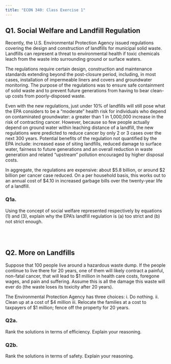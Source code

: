 ```yaml
---
title: "ECON 340: Class Exercise 1"
---
```


## Q1. Social Welfare and Landfill Regulation
Recently, the U.S.  Environmental Protection Agency issued regulations covering the design and construction of landfills for municipal solid waste.  Landfills can represent a threat to environmental health if toxic chemicals leach from the waste into surrounding ground or surface waters.
<br>

The regulations require certain design, construction and maintenance standards extending beyond the post-closure period, including, in most cases, installation of impermeable liners and covers and groundwater monitoring.  The purpose of the regulations was to ensure safe containment of solid waste and to prevent future generations from having to bear clean-up costs from poorly-disposed waste.
<br>

Even with the new regulations, just under 10% of landfills will still pose what the EPA considers to be a "moderate" health risk for individuals who depend on contaminated groundwater:  a greater than 1 in 1,000,000 increase in the risk of contracting cancer. However, because so few people actually depend on ground water within leaching distance of a landfill, the new regulations were predicted to reduce cancer by only 2 or 3 cases over the next 300 years.  Potential benefits of the regulation not quantified by the EPA include:  increased ease of siting landfills, reduced damage to surface water, fairness to future generations and an overall reduction in waste generation and related "upstream" pollution encouraged by higher disposal costs.
<br>

In aggregate, the regulations are expensive:  about $5.8 billion, or around $2 billion per cancer case reduced.  On a per household basis, this works out to an annual cost of $4.10 in increased garbage bills over the twenty-year life of a landfill.
<br>


### Q1a.	
Using the concept of social welfare represented respectively by equations (1) and (3), explain why the EPA's landfill regulation is (a) too strict and (b) not strict enough.


<br><br>

## Q2. More on Landfills
Suppose that 100 people live around a hazardous waste dump. If the people continue to live there for 20 years, one of them will likely contract a painful, non-fatal cancer, that will lead to $1 million in health care costs, foregone wages, and pain and suffering.  Assume this is all the damage this waste will ever do (the waste loses its toxicity after 20 years). 
<br>

The Environmental Protection Agency has three choices:
i. Do nothing.
ii. Clean up at a cost of $4 million
iii. Relocate the families at a cost to taxpayers of $1 million; fence off the property for 20 years.
<br>

### Q2a.  
Rank the solutions in terms of efficiency. Explain your reasoning.

### Q2b. 
Rank the solutions in terms of safety. Explain your reasoning. 

